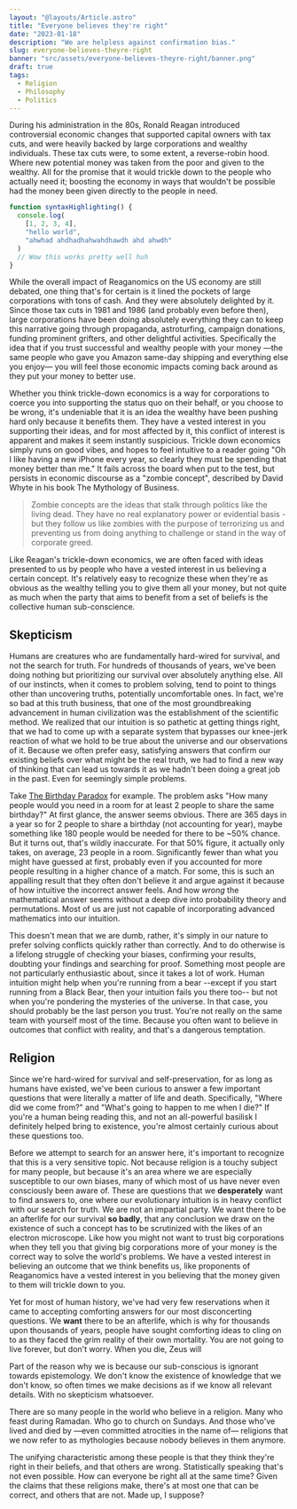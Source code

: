 ```yaml
---
layout: "@layouts/Article.astro"
title: "Everyone believes they're right"
date: "2023-01-18"
description: "We are helpless against confirmation bias."
slug: everyone-believes-theyre-right
banner: "src/assets/everyone-believes-theyre-right/banner.png"
draft: true
tags:
  - Religion
  - Philosophy
  - Politics
---
```



During his administration in the 80s, Ronald Reagan introduced controversial economic changes that supported capital owners with tax cuts, and were heavily backed by large corporations and wealthy individuals. These tax cuts were, to some extent, a reverse-robin hood. Where new potential money was taken from the poor and given to the wealthy. All for the promise that it would trickle down to the people who actually need it; boosting the economy in ways that wouldn't be possible had the money been given directly to the people in need.

```ts
function syntaxHighlighting() {
  console.log(
    [1, 2, 3, 4],
    "hello world",
    "ahwhad ahdhadhahwahdhawdh ahd ahwdh"
  )
  // Wow this works pretty well huh
}
```

While the overall impact of Reaganomics on the US economy are still debated, one thing that's for certain is it lined the pockets of large corporations with tons of cash. And they were absolutely delighted by it. Since those tax cuts in 1981 and 1986 (and probably even before then), large corporations have been doing absolutely everything they can to keep this narrative going through propaganda, astroturfing, campaign donations, funding prominent grifters, and other delightful activities. Specifically the idea that if you trust successful and wealthy people with your money —the same people who gave you Amazon same-day shipping and everything else you enjoy— you will feel those economic impacts coming back around as they put your money to better use.

Whether you think trickle-down economics is a way for corporations to coerce you into supporting the status quo on their behalf, or you choose to be wrong, it's undeniable that it is an idea the wealthy have been pushing hard only because it benefits them. They have a vested interest in you supporting their ideas, and for most affected by it, this conflict of interest is apparent and makes it seem instantly suspicious. Trickle down economics simply runs on good vibes, and hopes to feel intuitive to a reader going "Oh I like having a new iPhone every year, so clearly they must be spending that money better than me." It fails across the board when put to the test, but persists in economic discourse as a "zombie concept", described by David Whyte in his book <T>The Mythology of Business</T>.

> Zombie concepts are the ideas that stalk through politics like the living dead. They have no real explanatory power or evidential basis - but they follow us like zombies with the purpose of terrorizing us and preventing us from doing anything to challenge or stand in the way of corporate greed.

Like Reagan's trickle-down economics, we are often faced with ideas presented to us by people who have a vested interest in us believing a certain concept. It's relatively easy to recognize these when they're as obvious as the wealthy telling you to give them all your money, but not quite as much when the party that aims to benefit from a set of beliefs is the collective human sub-conscience.

## Skepticism

Humans are creatures who are fundamentally hard-wired for survival, and not the search for truth. For hundreds of thousands of years, we've been doing nothing but prioritizing our survival over absolutely anything else. All of our instincts, when it comes to problem solving, tend to point to things other than uncovering truths, potentially uncomfortable ones. In fact, we're so bad at this truth business, that one of the most groundbreaking advancement in human civilization was the establishment of the scientific method. We realized that our intuition is so pathetic at getting things right, that we had to come up with a separate system that bypasses our knee-jerk reaction of what we hold to be true about the universe and our observations of it. Because we often prefer easy, satisfying answers that confirm our existing beliefs over what might be the real truth, we had to find a new way of thinking that can lead us towards it as we hadn't been doing a great job in the past. Even for seemingly simple problems.

Take [The Birthday Paradox](https://en.wikipedia.org/wiki/Birthday_problem) for example. The problem asks "How many people would you need in a room for at least 2 people to share the same birthday?" At first glance, the answer seems obvious. There are 365 days in a year so for 2 people to share a birthday (not accounting for year), maybe something like 180 people would be needed for there to be ~50% chance. But it turns out, that's wildly inaccurate. For that 50% figure, it actually only takes, on average, 23 people in a room. Significantly fewer than what you might have guessed at first, probably even if you accounted for more people resulting in a higher chance of a match. For some, this is such an appalling result that they often don't believe it and argue against it because of how intuitive the incorrect answer feels. And how _wrong_ the mathematical answer seems without a deep dive into probability theory and permutations. Most of us are just not capable of incorporating advanced mathematics into our intuition.

This doesn't mean that we are dumb, rather, it's simply in our nature to prefer solving conflicts quickly rather than correctly. And to do otherwise is a lifelong struggle of checking your biases, confirming your results, doubting your findings and searching for proof. Something most people are not particularly enthusiastic about, since it takes a lot of work. Human intuition might help when you're running from a bear --except if you start running from a Black Bear, then your intuition fails you there too-- but not when you're pondering the mysteries of the universe. In that case, you should probably be the last person you trust. You're not really on the same team with yourself most of the time. Because you often want to believe in outcomes that conflict with reality, and that's a dangerous temptation.

## Religion

Since we're hard-wired for survival and self-preservation, for as long as humans have existed, we've been curious to answer a few important questions that were <T>literally</T> a matter of life and death. Specifically, "Where did we come from?" and "What's going to happen to me when I die?" If you're a human being reading this, and not an all-powerful basilisk I definitely helped bring to existence, you're almost certainly curious about these questions too.

Before we attempt to search for an answer here, it's important to recognize that this is a very sensitive topic. Not because religion is a touchy subject for many people, but because it's an area where we are especially susceptible to our own biases, many of which most of us have never even consciously been aware of. These are questions that we **desperately** want to find answers to, one where our evolutionary intuition is in heavy conflict with our search for truth. We are not an impartial party. We want there to be an afterlife for our survival **so badly**, that any conclusion we draw on the existence of such a concept has to be scrutinized with the likes of an electron microscope. Like how you might not want to trust big corporations when they tell you that giving big corporations more of your money is the correct way to solve the world's problems. We have a vested interest in believing an outcome that we think benefits us, like proponents of Reaganomics have a vested interest in you believing that the money given to them will trickle down to you.

Yet for most of human history, we've had very few reservations when it came to accepting comforting answers for our most disconcerting questions. We **want** there to be an afterlife, which is why for thousands upon thousands of years, people have sought comforting ideas to cling on to as they faced the grim reality of their own mortality. You are not going to live forever, but don't worry. When you die, Zeus will

Part of the reason why we is because our sub-conscious is ignorant towards epistemology. We don't know the existence of knowledge that we don't know, so often times we make decisions as if we know all relevant details. With no skepticism whatsoever.

There are so many people in the world who believe in a religion. Many who feast during Ramadan. Who go to church on Sundays. And those who've lived and died by —even committed atrocities in the name of— religions that we now refer to as mythologies because nobody believes in them anymore.

The unifying characteristic among these people is that they think they're right in their beliefs, and that others are wrong. Statistically speaking that's not even possible. How can everyone be right all at the same time? Given the claims that these religions make, there's at most one that can be correct, and others that are not. Made up, I suppose?
